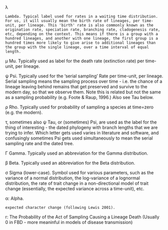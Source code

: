 λ

	Lambda. Typical label used for rates in a waiting time distribution. For us, it will usually mean the birth rate of lineages, per time-unit, per lineage. This 'birth' rate is also commonly known as the origination rate, speciation rate, branching rate, cladogenesis rate, etc, depending on the context. This means if there is a group with a hundred lineages, and another with one lineage, the first group is a hundred times more likely to give arise to additional lineages than the group with the single lineage, over a time interval of equal length. 

μ
	Mu. Typically used as label for the death rate (extinction rate) per time-unit, per lineage.
	
ψ
	Psi. Typically used for the 'serial sampling' Rate per time-unit, per lineage. Serial sampling means the sampling process over time - i.e. the chance of a lineage leaving behind remains that get preserved and survive to the modern day, so that we observe them. Note this is related but not the same as a sampling probability (e.g. Foote & Raup, 1996.) Also see Tau below.
	
ρ
	Rho. Typically used for probability of sampling a species at time=zero (e.g. the modern).
	
τ, sometimes also ψ
	Tau, or (sometimes) Psi, are used as the label for the thing of interesting - the dated phylogeny with branch lengths that we are trying to infer. Which letter gets used  varies in literature and software, and confusingly sometimes Psi gets used simultaneously to mean the serial sampling rate and the dated tree.
	
Γ
	Gamma. Typically used an abbreviation for the Gamma distribution.
	
β
	Beta. Typically used an abbreviation for the Beta distribution.
	
σ
	Sigma (lower-case). Symbol used for various parameters, such as the variance of a normal distribution, the log-variance of a lognormal distribution, the rate of trait change in a non-directional model of trait change (essentially, the expected variance across a time-unit), etc. 
	
α: 
	Alpha. 
	
	expected character change (following Lewis 2001).

r: 
	The Probability of the Act of Sampling Causing a Lineage Death (Usually 0 in FBD - more meaninful in models of disease transmission)